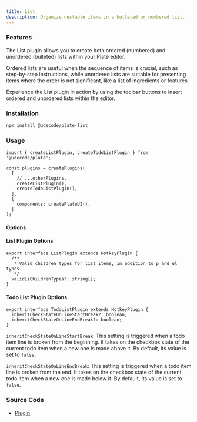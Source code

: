 ```yaml
---
title: List
description: Organize nestable items in a bulleted or numbered list.
---
```


<ComponentExample src="/src/components/examples/PlaygroundDemo.tsx">
  <PlaygroundDemo id="list" />
</ComponentExample>

### Features

The List plugin allows you to create both ordered (numbered) and unordered (bulleted) lists within your Plate editor.

Ordered lists are useful when the sequence of items is crucial, such as step-by-step instructions, while unordered lists are suitable for presenting items where the order is not significant, like a list of ingredients or features.

Experience the List plugin in action by using the toolbar buttons to insert ordered and unordered lists within the editor.

### Installation

```bash
npm install @udecode/plate-list
```

### Usage

```tsx
import { createListPlugin, createTodoListPlugin } from '@udecode/plate';

const plugins = createPlugins(
  [
    // ...otherPlugins,
    createListPlugin(),
    createTodoListPlugin(),
  ],
  {
    components: createPlateUI(),
  }
);
```

#### Options

#### List Plugin Options

```tsx
export interface ListPlugin extends HotkeyPlugin {
  /**
   * Valid children types for list items, in addition to p and ul types.
   */
  validLiChildrenTypes?: string[];
}
```

#### Todo List Plugin Options

```tsx
export interface TodoListPlugin extends HotkeyPlugin {
  inheritCheckStateOnLineStartBreak?: boolean;
  inheritCheckStateOnLineEndBreak?: boolean;
}
```

`inheritCheckStateOnLineStartBreak`: This setting is triggered when a todo item line is broken from the beginning.
It takes on the checkbox state of the current todo item when a new one is made above it.
By default, its value is set to `false`.

`inheritCheckStateOnLineEndBreak`: This setting is triggered when a todo item line is broken from the end.
It takes on the checkbox state of the current todo item when a new one is made below it.
By default, its value is set to `false`.

### Source Code

- [Plugin](https://github.com/udecode/plate/blob/main/packages/nodes/list/src/createListPlugin.ts)